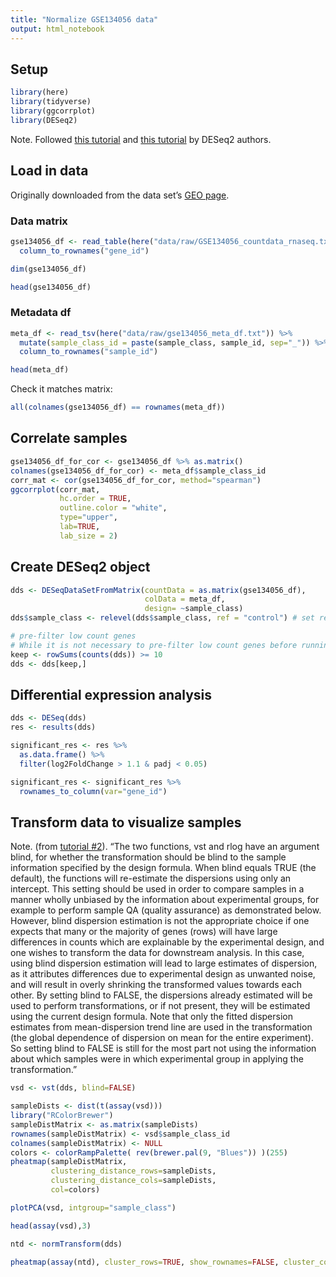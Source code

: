 ```yaml
---
title: "Normalize GSE134056 data"
output: html_notebook
---
```


## Setup

```r
library(here)
library(tidyverse)
library(ggcorrplot)
library(DESeq2)
```


Note. Followed [this tutorial](https://hbctraining.github.io/DGE_workshop/lessons/02_DGE_count_normalization.html) and [this tutorial](https://bioconductor.org/packages/release/bioc/vignettes/DESeq2/inst/doc/DESeq2.html#data-transformations-and-visualization) by DESeq2 authors.

## Load in data


Originally downloaded from the data set's [GEO page](https://www.ncbi.nlm.nih.gov/geo/query/acc.cgi?acc=GSE134056).

### Data matrix 

```r
gse134056_df <- read_table(here("data/raw/GSE134056_countdata_rnaseq.txt")) %>% 
  column_to_rownames("gene_id")
```

```r
dim(gse134056_df)
```

```r
head(gse134056_df)
```

### Metadata df 

```r
meta_df <- read_tsv(here("data/raw/gse134056_meta_df.txt")) %>% 
  mutate(sample_class_id = paste(sample_class, sample_id, sep="_")) %>% 
  column_to_rownames("sample_id")

head(meta_df)
```


Check it matches matrix: 

```r
all(colnames(gse134056_df) == rownames(meta_df))
```

## Correlate samples

```r
gse134056_df_for_cor <- gse134056_df %>% as.matrix()
colnames(gse134056_df_for_cor) <- meta_df$sample_class_id
corr_mat <- cor(gse134056_df_for_cor, method="spearman")
ggcorrplot(corr_mat,  
           hc.order = TRUE, 
           outline.color = "white",
           type="upper",
           lab=TRUE, 
           lab_size = 2)
```

## Create DESeq2 object 

```r
dds <- DESeqDataSetFromMatrix(countData = as.matrix(gse134056_df),
                              colData = meta_df,
                              design= ~sample_class)
dds$sample_class <- relevel(dds$sample_class, ref = "control") # set reference to control
```

```r
# pre-filter low count genes 
# While it is not necessary to pre-filter low count genes before running the DESeq2 functions, there are two reasons which make pre-filtering useful: by removing rows in which there are very few reads, we reduce the memory size of the dds data object, and we increase the speed of the transformation and testing functions within DESeq2. It can also improve visualizations, as features with no information for differential expression are not plotted.
keep <- rowSums(counts(dds)) >= 10
dds <- dds[keep,]
```


## Differential expression analysis 

```r
dds <- DESeq(dds)
res <- results(dds)
```


```r
significant_res <- res %>% 
  as.data.frame() %>% 
  filter(log2FoldChange > 1.1 & padj < 0.05)
```


```r
significant_res <- significant_res %>% 
  rownames_to_column(var="gene_id")
```


## Transform data to visualize samples 


Note. (from [tutorial #2](https://bioconductor.org/packages/release/bioc/vignettes/DESeq2/inst/doc/DESeq2.html#data-transformations-and-visualization)). "The two functions, vst and rlog have an argument blind, for whether the transformation should be blind to the sample information specified by the design formula. When blind equals TRUE (the default), the functions will re-estimate the dispersions using only an intercept. This setting should be used in order to compare samples in a manner wholly unbiased by the information about experimental groups, for example to perform sample QA (quality assurance) as demonstrated below. However, blind dispersion estimation is not the appropriate choice if one expects that many or the majority of genes (rows) will have large differences in counts which are explainable by the experimental design, and one wishes to transform the data for downstream analysis. In this case, using blind dispersion estimation will lead to large estimates of dispersion, as it attributes differences due to experimental design as unwanted noise, and will result in overly shrinking the transformed values towards each other. By setting blind to FALSE, the dispersions already estimated will be used to perform transformations, or if not present, they will be estimated using the current design formula. Note that only the fitted dispersion estimates from mean-dispersion trend line are used in the transformation (the global dependence of dispersion on mean for the entire experiment). So setting blind to FALSE is still for the most part not using the information about which samples were in which experimental group in applying the transformation."

```r
vsd <- vst(dds, blind=FALSE)
```

```r
sampleDists <- dist(t(assay(vsd)))
library("RColorBrewer")
sampleDistMatrix <- as.matrix(sampleDists)
rownames(sampleDistMatrix) <- vsd$sample_class_id
colnames(sampleDistMatrix) <- NULL
colors <- colorRampPalette( rev(brewer.pal(9, "Blues")) )(255)
pheatmap(sampleDistMatrix,
         clustering_distance_rows=sampleDists,
         clustering_distance_cols=sampleDists,
         col=colors)
```

```r
plotPCA(vsd, intgroup="sample_class")
```


```r
head(assay(vsd),3)
```


```r
ntd <- normTransform(dds)

pheatmap(assay(ntd), cluster_rows=TRUE, show_rownames=FALSE, cluster_cols=TRUE)
```

